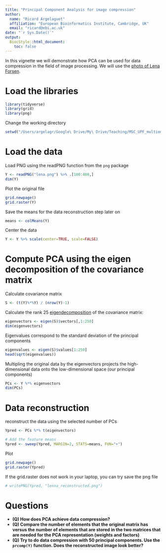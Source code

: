 ```yaml
---
title: "Principal Component Analysis for image compression"
author: 
  name: "Ricard Argelaguet"
  affiliation: "European Bioinformatics Institute, Cambridge, UK"
  email: "ricard@ebi.ac.uk"
date: "`r Sys.Date()`"
output:
  BiocStyle::html_document:
    toc: false
---
```


In this vignette we will demonstrate how PCA can be used for data compression in the field of image processing. We will use the [photo of Lena Forsen](https://en.wikipedia.org/wiki/Lenna).

# Load the libraries

```r
library(tidyverse)
library(grid)
library(png)
```

Change the working directory
```r
setwd("/Users/argelagr/Google\ Drive/My\ Drive/Teaching/MSC_UPF_multiomics_May2021/pca_vignette/image_compression")
```

# Load the data

Load PNG using the readPNG function from the `png` package
```r
Y <- readPNG("lena.png") %>% .[100:400,]
dim(Y)
```

Plot the original file
```r
grid.newpage()
grid.raster(Y)
```

Save the means for the data reconstruction step later on
```r
means <- colMeans(Y)
```

Center the data 
```r
Y <- Y %>% scale(center=TRUE, scale=FALSE)
```

# Compute PCA using the eigen decomposition of the covariance matrix

Calculate covariance matrix
```r
S <- (t(Y)%*%Y) / (nrow(Y)-1)
```

Calculate the rank 25 [eigendecomposition](https://rpubs.com/aaronsc32/eigenvalues-eigenvectors-r) of the covariance matrix:
```r
eigenvectors <- eigen(S)$vectors[,1:250]
dim(eigenvectors) 
```

Eigenvalues correspond to the standard deviation of the principal components
```r
eigenvalues <- eigen(S)$values[1:250]
head(sqrt(eigenvalues))
```

Multipling the original data by the eigenvectors projects the high-dimensional data onto the low-dimensional space (our principal components)
```r
PCs <- Y %*% eigenvectors
dim(PCs)
```

# Data reconstruction

reconstruct the data using the selected number of PCs
```r
Ypred <- PCs %*% t(eigenvectors)

# Add the feature means
Ypred <- sweep(Ypred, MARGIN=2, STATS=means, FUN="+")
```

Plot
```r
grid.newpage()
grid.raster(Ypred)
```

If the grid.raster does not work in your laptop, you can try save the png file
```r
# writePNG(Ypred, "lenna_reconstructed.png")
```

# Questions

- **(Q) How does PCA achieve data compression?**  
- **(Q) Compare the number of elements that the original matrix has versus the number of elements that are stored in the two matrices that are needed for the PCA representation (weights and factors)** 
- **(Q) Try to do data compression with 50 principal components. Use the `prcomp(Y)` function. Does the reconstructed image look better?**  
